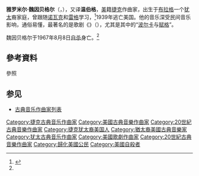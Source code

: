{{Infobox classical
| 中文名 = 魏因贝格尔
| 画像 = Jaromír Weinberger.jpg
| 附注 =
| 原文名 = Jaromír Weinberger
| 国别 = 捷克
| 出生日期 = {{birth date|1896|1|8}}
| 出生地 = 布拉格
| 逝世日期 = {{death date and age|1967|8|8|1896|1|8}}
| 逝世地 = 佛罗里达州圣彼得斯堡
| 所属时期 = 20世纪
| 所属乐派 =
| 擅长作品类型 = 歌剧，管弦乐
| 代表作 = 歌剧《风笛手什万达》，管弦乐《在板栗树的浓荫下》
| 师从 = [[维捷斯拉夫·诺瓦克|诺瓦克]]，[[马克斯·雷格|雷格]]
| 学生 =
}}

'''雅罗米尔·魏因贝格尔'''（{{lang-cs|'''Jaromír Weinberger'''}}，{{bd|1896年|1月8日|1967年|8月8日|catIdx=Weinberger, Jaromir}}），又译'''温伯格'''，[[美国|美]]籍[[捷克|捷克]]作曲家，出生于[[布拉格|布拉格]]一个[[犹太|犹太]]裔家庭，曾跟随[[维捷斯拉夫·诺瓦克|诺瓦克]]和[[马克斯·雷格|雷格]]学习，<ref name=":0">{{Cite web|title=Jaromir Weinberger - Biography|url=http://orelfoundation.org/index.php/composers/article/jaromir_weinberger/|access-date=2009-11-07|publisher=The OREL Foundation|language=en|archive-url=https://web.archive.org/web/20170317212100/http://orelfoundation.org/index.php/composers/article/jaromir_weinberger/|archive-date=2017-03-17|dead-url=no}}</ref>1939年逃亡美国。他的音乐深受民间音乐影响，通俗易懂，最著名的是歌剧《{{tsl|cs|Švanda dudák|风笛手什万达}}》（{{lang-cs|''Švanda dudák''}}），尤其是其中的“[[波尔卡|波尔卡]]与[[赋格|赋格]]”。

魏因贝格尔于1967年8月8日[[自杀|自杀]]身亡。<ref name=":0" />

==參考資料==
;參照
<references/>

==参见==
{{portal|古典音樂}}
* [[古典音乐作曲家列表|古典音乐作曲家列表]]

{{Authority control}}

{{DEFAULTSORT:Weinberger, Jaromír}}
[[Category:捷克古典音乐作曲家|Category:捷克古典音乐作曲家]]
[[Category:美國古典音樂作曲家|Category:美國古典音樂作曲家]]
[[Category:20世紀古典音樂作曲家|Category:20世紀古典音樂作曲家]]
[[Category:捷克犹太裔美国人|Category:捷克犹太裔美国人]]
[[Category:猶太裔美國古典音樂家|Category:猶太裔美國古典音樂家]]
[[Category:犹太古典音乐作曲家|Category:犹太古典音乐作曲家]]
[[Category:美國歌劇作曲家|Category:美國歌劇作曲家]]
[[Category:20世紀古典音樂作曲家|Category:20世紀古典音樂作曲家]]
[[Category:歸化美國公民|Category:歸化美國公民]]
[[Category:美國自殺者|Category:美國自殺者]]